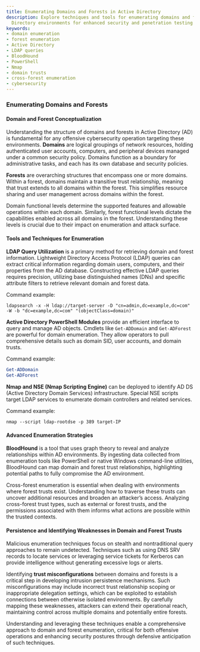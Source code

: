 ```yaml
---
title: Enumerating Domains and Forests in Active Directory
description: Explore techniques and tools for enumerating domains and forests in Active
  Directory environments for enhanced security and penetration testing.
keywords:
- domain enumeration
- forest enumeration
- Active Directory
- LDAP queries
- BloodHound
- PowerShell
- Nmap
- domain trusts
- cross-forest enumeration
- cybersecurity
---
```


### Enumerating Domains and Forests

#### Domain and Forest Conceptualization

Understanding the structure of domains and forests in Active Directory (AD) is fundamental for any offensive cybersecurity operation targeting these environments. **Domains** are logical groupings of network resources, holding authenticated user accounts, computers, and peripheral devices managed under a common security policy. Domains function as a boundary for administrative tasks, and each has its own database and security policies.

**Forests** are overarching structures that encompass one or more domains. Within a forest, domains maintain a transitive trust relationship, meaning that trust extends to all domains within the forest. This simplifies resource sharing and user management across domains within the forest.

Domain functional levels determine the supported features and allowable operations within each domain. Similarly, forest functional levels dictate the capabilities enabled across all domains in the forest. Understanding these levels is crucial due to their impact on enumeration and attack surface.

#### Tools and Techniques for Enumeration

**LDAP Query Utilization** is a primary method for retrieving domain and forest information. Lightweight Directory Access Protocol (LDAP) queries can extract critical information regarding domain users, computers, and their properties from the AD database. Constructing effective LDAP queries requires precision, utilizing base distinguished names (DNs) and specific attribute filters to retrieve relevant domain and forest data.

Command example:
```shell
ldapsearch -x -H ldap://target-server -D "cn=admin,dc=example,dc=com" -W -b "dc=example,dc=com" "(objectClass=domain)" 
```

**Active Directory PowerShell Modules** provide an efficient interface to query and manage AD objects. Cmdlets like `Get-ADDomain` and `Get-ADForest` are powerful for domain enumeration. They allow operators to pull comprehensive details such as domain SID, user accounts, and domain trusts.

Command example:
```powershell
Get-ADDomain
Get-ADForest
```

**Nmap and NSE (Nmap Scripting Engine)** can be deployed to identify AD DS (Active Directory Domain Services) infrastructure. Special NSE scripts target LDAP services to enumerate domain controllers and related services.

Command example:
```shell
nmap --script ldap-rootdse -p 389 target-IP
```

#### Advanced Enumeration Strategies

**BloodHound** is a tool that uses graph theory to reveal and analyze relationships within AD environments. By ingesting data collected from enumeration tools like PowerShell or native Windows command-line utilities, BloodHound can map domain and forest trust relationships, highlighting potential paths to fully compromise the AD environment.

Cross-forest enumeration is essential when dealing with environments where forest trusts exist. Understanding how to traverse these trusts can uncover additional resources and broaden an attacker’s access. Analyzing cross-forest trust types, such as external or forest trusts, and the permissions associated with them informs what actions are possible within the trusted contexts.

#### Persistence and Identifying Weaknesses in Domain and Forest Trusts

Malicious enumeration techniques focus on stealth and nontraditional query approaches to remain undetected. Techniques such as using DNS SRV records to locate services or leveraging service tickets for Kerberos can provide intelligence without generating excessive logs or alerts.

Identifying **trust misconfigurations** between domains and forests is a critical step in developing intrusion persistence mechanisms. Such misconfigurations may include incorrect trust relationship scoping or inappropriate delegation settings, which can be exploited to establish connections between otherwise isolated environments. By carefully mapping these weaknesses, attackers can extend their operational reach, maintaining control across multiple domains and potentially entire forests.

Understanding and leveraging these techniques enable a comprehensive approach to domain and forest enumeration, critical for both offensive operations and enhancing security postures through defensive anticipation of such techniques.